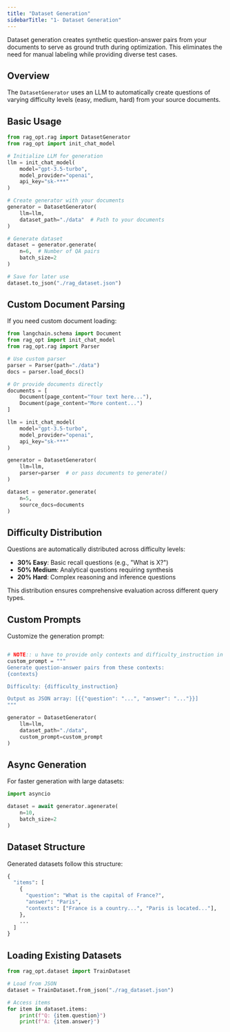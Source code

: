 ```yaml
---
title: "Dataset Generation"
sidebarTitle: "1- Dataset Generation"
---
```


Dataset generation creates synthetic question-answer pairs from your documents to serve as ground truth during optimization. This eliminates the need for manual labeling while providing diverse test cases.

## Overview

The `DatasetGenerator` uses an LLM to automatically create questions of varying difficulty levels (easy, medium, hard) from your source documents.

## Basic Usage

```python
from rag_opt.rag import DatasetGenerator
from rag_opt import init_chat_model

# Initialize LLM for generation
llm = init_chat_model(
    model="gpt-3.5-turbo",
    model_provider="openai",
    api_key="sk-***"
)

# Create generator with your documents
generator = DatasetGenerator(
    llm=llm,
    dataset_path="./data"  # Path to your documents
)

# Generate dataset
dataset = generator.generate(
    n=6,  # Number of QA pairs
    batch_size=2
)

# Save for later use
dataset.to_json("./rag_dataset.json")
```

## Custom Document Parsing

If you need custom document loading:

```python
from langchain.schema import Document
from rag_opt import init_chat_model
from rag_opt.rag import Parser

# Use custom parser
parser = Parser(path="./data")
docs = parser.load_docs()

# Or provide documents directly
documents = [
    Document(page_content="Your text here..."),
    Document(page_content="More content...")
]

llm = init_chat_model(
    model="gpt-3.5-turbo",
    model_provider="openai",
    api_key="sk-***"
)

generator = DatasetGenerator(
    llm=llm,
    parser=parser  # or pass documents to generate()
)

dataset = generator.generate(
    n=5,
    source_docs=documents
)
```

## Difficulty Distribution

Questions are automatically distributed across difficulty levels:

- **30% Easy**: Basic recall questions (e.g., "What is X?")
- **50% Medium**: Analytical questions requiring synthesis
- **20% Hard**: Complex reasoning and inference questions

This distribution ensures comprehensive evaluation across different query types.

## Custom Prompts

Customize the generation prompt:

```python

# NOTE:: u have to provide only contexts and difficulty_instruction in single bracket
custom_prompt = """
Generate question-answer pairs from these contexts:
{contexts}

Difficulty: {difficulty_instruction}

Output as JSON array: [{{"question": "...", "answer": "..."}}]
"""

generator = DatasetGenerator(
    llm=llm,
    dataset_path="./data",
    custom_prompt=custom_prompt
)
```

## Async Generation

For faster generation with large datasets:

```python
import asyncio

dataset = await generator.agenerate(
    n=10,
    batch_size=2
)
```

## Dataset Structure

Generated datasets follow this structure:

```python
{
  "items": [
    {
      "question": "What is the capital of France?",
      "answer": "Paris",
      "contexts": ["France is a country...", "Paris is located..."],
    },
    ...
  ]
}
```

## Loading Existing Datasets

```python
from rag_opt.dataset import TrainDataset

# Load from JSON
dataset = TrainDataset.from_json("./rag_dataset.json")

# Access items
for item in dataset.items:
    print(f"Q: {item.question}")
    print(f"A: {item.answer}")
```
